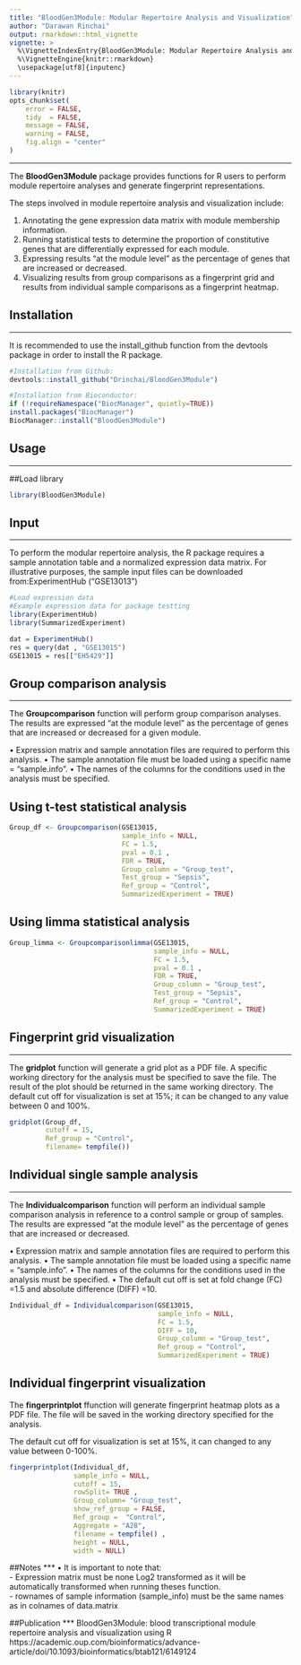 ```yaml
---
title: "BloodGen3Module: Modular Repertoire Analysis and Visualization"
author: "Darawan Rinchai"
output: rmarkdown::html_vignette
vignette: >
  %\VignetteIndexEntry{BloodGen3Module: Modular Repertoire Analysis and Visualization}
  %\VignetteEngine{knitr::rmarkdown}
  \usepackage[utf8]{inputenc}
---
```


```r
library(knitr)
opts_chunk$set(
    error = FALSE,
    tidy  = FALSE,
    message = FALSE,
    warning = FALSE,
    fig.align = "center"
)
```

***
The **BloodGen3Module** package provides functions for R users to perform module repertoire analyses and generate fingerprint representations.

The steps involved in module repertoire analysis and visualization include:

1.	Annotating the gene expression data matrix with module membership information.\
2.	Running statistical tests to determine the proportion of constitutive genes that are differentially expressed for each module.\
3.	Expressing results “at the module level” as the percentage of genes that are increased or decreased.\
4.	Visualizing results from group comparisons as a fingerprint grid and results from individual sample comparisons as a fingerprint heatmap.\


## Installation
***
It is recommended to use the install_github function from the devtools package in order to install the R package.

```r
#Installation from Github:
devtools::install_github("Drinchai/BloodGen3Module")

#Installation from Bioconductor:
if (!requireNamespace("BiocManager", quietly=TRUE))
install.packages("BiocManager")
BiocManager::install("BloodGen3Module")

```

## Usage
  ***
##Load library

```r
library(BloodGen3Module)

```

## Input
  ***
To perform the modular repertoire analysis, the R package requires a sample annotation table and a normalized expression data matrix. For illustrative purposes, the sample input files can be downloaded from:ExperimentHub ("GSE13013")

```r
#Load expression data
#Example expression data for package testting
library(ExperimentHub)
library(SummarizedExperiment)

dat = ExperimentHub()
res = query(dat , "GSE13015")
GSE13015 = res[["EH5429"]]

```

## Group comparison analysis 
***
The **Groupcomparison** function will perform group comparison analyses. The results are expressed “at the module level” as the percentage of genes that are increased or decreased for a given module.

•	Expression matrix and sample annotation files are required to perform this analysis.
•	The sample annotation file must be loaded using a specific name = "sample.info".
•	The names of the columns for the conditions used in the analysis must be specified.


## Using t-test statistical analysis
```r
Group_df <- Groupcomparison(GSE13015,
                            sample_info = NULL,
                            FC = 1.5,
                            pval = 0.1 ,
                            FDR = TRUE,
                            Group_column = "Group_test",
                            Test_group = "Sepsis",
                            Ref_group = "Control",
                            SummarizedExperiment = TRUE)
```

## Using limma statistical analysis
```r
Group_limma <- Groupcomparisonlimma(GSE13015,
                                    sample_info = NULL,
                                    FC = 1.5,
                                    pval = 0.1 ,
                                    FDR = TRUE,
                                    Group_column = "Group_test",
                                    Test_group = "Sepsis",
                                    Ref_group = "Control",
                                    SummarizedExperiment = TRUE)
```



## Fingerprint grid visualization 
***
The **gridplot** function will generate a grid plot as a PDF file. A specific working directory for the analysis must be specified to save the file. The result of the plot should be returned in the same working directory.
The default cut off for visualization is set at 15%; it can be changed to any value between 0 and 100%.


```r
gridplot(Group_df, 
         cutoff = 15, 
         Ref_group = "Control",
         filename= tempfile())
```


## Individual single sample analysis 
***
The **Individualcomparison** function will perform an individual sample comparison analysis in reference to a control sample or group of samples. The results are expressed “at the module level” as the percentage of genes that are increased or decreased.

•	Expression matrix and sample annotation files are required to perform this analysis.
•	The sample annotation file must be loaded using a specific name = "sample.info".
•	The names of the columns for the conditions used in the analysis must be specified.
•	The default cut off is set at fold change (FC) =1.5 and absolute difference (DIFF) =10.

```r
Individual_df = Individualcomparison(GSE13015,
                                     sample_info = NULL,
                                     FC = 1.5,
                                     DIFF = 10,
                                     Group_column = "Group_test",
                                     Ref_group = "Control",
                                     SummarizedExperiment = TRUE)
```

## Individual fingerprint visualization 
The **fingerprintplot** ffunction will generate fingerprint heatmap plots as a PDF file. The file will be saved in the working directory specified for the analysis.

The default cut off for visualization is set at 15%, it can changed to any value between 0-100%.  

```r

fingerprintplot(Individual_df,
                sample_info = NULL,
                cutoff = 15,
                rowSplit= TRUE ,
                Group_column= "Group_test",
                show_ref_group = FALSE, 
                Ref_group =  "Control",
                Aggregate = "A28",
                filename = tempfile() ,
                height = NULL,
                width = NULL)

```

##Notes
***
•	It is important to note that:\
- Expression matrix must be none Log2 transformed as it will be automatically transformed when running theses function.\
- rownames of sample information (sample_info) must be the same names as in colnames of data.matrix

##Publication
***
BloodGen3Module: blood transcriptional module repertoire analysis and visualization using R
https://academic.oup.com/bioinformatics/advance-article/doi/10.1093/bioinformatics/btab121/6149124
